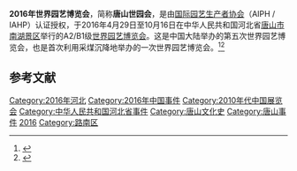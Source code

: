 {{primarysources|time=2016-09-18T22:29:18+00:00}}
{{Infobox Exhibition
| Name = 2016唐山世界园艺博览会<br/><font size="-1">Tangshan International Cultural Exposition 2016</font>
| Logo =Tangshan Expo 2016.jpg
| Size = 180px
| Caption = 2016唐山世界园艺博览会会徽
| Slogan = 都市与自然·凤凰涅槃
| Holding = 2016年4月29日 - 2016年10月16日
| Guidance =              
| Organization = [[国家林业局|国家林业局]]<br/>[[中国国际贸易促进委员会|中国国际贸易促进委员会]]<br/>[[中国花卉协会|中国花卉协会]]<br/>[[河北省人民政府|河北省人民政府]]
| Undertake = 唐山市人民政府
| Place = {{CHN}}[[河北省|河北省]][[唐山市|唐山市]][[南湖_(唐山)|南湖公园]]
| Nature = A2/B1级[[世界园艺博览会|世界园艺博览会]]
| Content = 
| Price = [[人民币|人民币]]120元（全票）
| Web = 
}}
'''2016年世界园艺博览会'''，简称'''唐山世园会'''，是由[[国际园艺生产者协会|国际园艺生产者协会]]（AIPH / IAHP）认证授权，于2016年4月29日至10月16日在中华人民共和国河北省[[唐山市|唐山市]][[南湖_(唐山)|南湖景区]]举行的A2/B1级[[世界园艺博览会|世界园艺博览会]]。这是中国大陆举办的第五次世界园艺博览会，也是首次利用采煤沉降地举办的一次世界园艺博览会。<ref>{{Cite web|title=2016唐山世界园艺博览会|url=http://www.he.xinhuanet.com/zhuanti/2016-01/11/c_1117732079.htm|accessdate=|work=|archiveurl=https://web.archive.org/web/20160919101646/http://www.he.xinhuanet.com/zhuanti/2016-01/11/c_1117732079.htm|archivedate=2016-09-19}}</ref><ref name="a">{{Cite web|title=2016唐山世界园艺博览会简介|url=http://www.tangshanexpo2016.com/system/2014/08/08/010741911.shtml|accessdate=|work=|archiveurl=https://web.archive.org/web/2016091115491/http://www.tangshanexpo2016.com/system/2014/08/08/010741911.shtml8|archivedate=2016-09-11}}</ref>

== 参考文献 ==
{{Reflist}}

{{Start box}}
{{s-before|[[2014年青岛世界园艺博览会|2014年青岛世界园艺博览会]]}}
{{s-title|2016年唐山世界园艺博览会}}
{{s-after|[[2018年台中世界花卉博览会|2018年台中世界花卉博览会]]}}
{{End box}}

{{國際博覽會}}
{{唐山}}
{{portal bar|國際關係|中國|唐山|植物}}

[[Category:2016年河北|Category:2016年河北]]
[[Category:2016年中国事件|Category:2016年中国事件]]
[[Category:2010年代中国展览会|Category:2010年代中国展览会]]
[[Category:中华人民共和国河北省事件|Category:中华人民共和国河北省事件]]
[[Category:唐山文化史|Category:唐山文化史]]
[[Category:唐山事件|Category:唐山事件]]
[[Category:国际园艺博览会_(A2)|2016]]
[[Category:路南区|Category:路南区]]